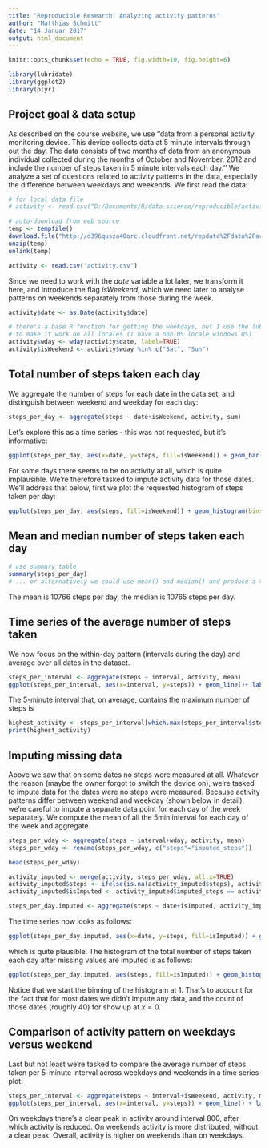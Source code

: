 ---
title: 'Reproducible Research: Analyzing activity patterns'
author: "Matthias Schmitt"
date: "14 Januar 2017"
output: html_document
---


```{r setup, include=FALSE}
knitr::opts_chunk$set(echo = TRUE, fig.width=10, fig.height=6)

library(lubridate)
library(ggplot2)
library(plyr)
```

## Project goal & data setup  

As described on the course website, we use ''data from a personal activity monitoring device. This device collects data at 5 minute intervals through out the day. The data consists of two months of data from an anonymous individual collected during the months of October and November, 2012 and include the number of steps taken in 5 minute intervals each day.'' We analyze a set of questions related to activity patterns in the data, especially the difference between weekdays and weekends. We first read the data:


```{r}
# for local data file
# activity <- read.csv("D:/Documents/R/data-science/reproducible/activity.csv")

# auto-download from web source
temp <- tempfile()
download.file("http://d396qusza40orc.cloudfront.net/repdata%2Fdata%2Factivity.zip",temp)
unzip(temp)
unlink(temp)

activity <- read.csv("activity.csv")
```

Since we need to work with the *date* variable a lot later, we transform it here, and introduce the flag *isWeekend*, which we need later to analyse patterns on weekends separately from those during the week. 

```{r}
activity$date <- as.Date(activity$date)

# there's a base R function for getting the weekdays, but I use the lubridate version
# to make it work on all locales (I have a non-US locale windows OS)
activity$wday <- wday(activity$date, label=TRUE)
activity$isWeekend <- activity$wday %in% c("Sat", "Sun")

```

## Total number of steps taken each day

We aggregate the number of steps for each date in the data set, and distinguish between weekend and weekday for each day:

```{r}
steps_per_day <- aggregate(steps ~ date+isWeekend, activity, sum)
```

Let's explore this as a time series - this was not requested, but it's informative:

```{r}
ggplot(steps_per_day, aes(x=date, y=steps, fill=isWeekend)) + geom_bar(stat="identity") + labs(x="Date", y="# of steps") + scale_x_date()
```

For some days there seems to be no activity at all, which is quite implausible. We're therefore tasked
to impute activity data for those dates. We'll address that below, first we plot the requested histogram of steps taken per day:

```{r}
ggplot(steps_per_day, aes(steps, fill=isWeekend)) + geom_histogram(bins = 20) + labs(x="# of steps", y="# of days")
```

## Mean and median number of steps taken each day

```{r}
# use summary table 
summary(steps_per_day)
# ... or alternatively we could use mean() and median() and produce a table using xtable
```

The mean is 10766 steps per day, the median is 10765 steps per day.

## Time series of the average number of steps taken

We now focus on the within-day pattern (intervals during the day) and average over all dates in the dataset.

```{r}
steps_per_interval <- aggregate(steps ~ interval, activity, mean)
ggplot(steps_per_interval, aes(x=interval, y=steps)) + geom_line()+ labs(x="time interval", y="# of steps")
```

The 5-minute interval that, on average, contains the maximum number of steps is

```{r}
highest_activity <- steps_per_interval[which.max(steps_per_interval$steps),]
print(highest_activity)
```

## Imputing missing data 

Above we saw that on some dates no steps were measured at all. Whatever the reason (maybe the owner forgot to switch the device on), we're tasked to impute data for the dates were no steps were measured.
Because activity patterns differ between weekend and weekday (shown below in detail), we're careful to impute a separate data point for each day of the week separately. We compute the mean of all the 5min interval for each day of the week and aggregate.
 
```{r}
steps_per_wday <- aggregate(steps ~ interval+wday, activity, mean)
steps_per_wday <- rename(steps_per_wday, c("steps"="imputed_steps"))

head(steps_per_wday)

activity_imputed <- merge(activity, steps_per_wday, all.x=TRUE)
activity_imputed$steps <- ifelse(is.na(activity_imputed$steps), activity_imputed$imputed_steps, activity_imputed$steps)
activity_imputed$isImputed <- activity_imputed$imputed_steps == activity_imputed$steps

steps_per_day.imputed <- aggregate(steps ~ date+isImputed, activity_imputed, sum)
```

The time series now looks as follows:

```{r}
ggplot(steps_per_day.imputed, aes(x=date, y=steps, fill=isImputed)) + geom_bar(stat="identity") + labs(x="Date", y="# of steps") + scale_x_date()
```

which is quite plausible. The histogram of the total number of steps taken each day after missing values are imputed is as follows:

```{r}
ggplot(steps_per_day.imputed, aes(steps, fill=isImputed)) + geom_histogram(breaks=seq(1, 24000, by = 2000)) + labs(x="# of steps", y="# of days")
```

Notice that we start the binning of the histogram at 1. That's to account for the fact that for most dates we didn't impute any data, and the count of those dates (roughly 40) for show up at $x = 0$.

## Comparison of activity pattern on weekdays versus weekend 

Last but not least we're tasked to compare the average number of steps taken per 5-minute interval across weekdays and weekends in a time series plot:

```{r, echo=TRUE}
steps_per_interval <- aggregate(steps ~ interval+isWeekend, activity, mean)
ggplot(steps_per_interval, aes(x=interval, y=steps)) + geom_line() + labs(x="time interval", y="# of steps") + facet_grid(isWeekend ~ .,  labeller = as_labeller(c('FALSE'="Weekday", 'TRUE'="Weekend"))) 
```

On weekdays there's a clear peak in activity around interval 800, after which activity is reduced. On weekends activity is more distributed, without a clear peak. Overall, activity is higher on weekends than on weekdays.

